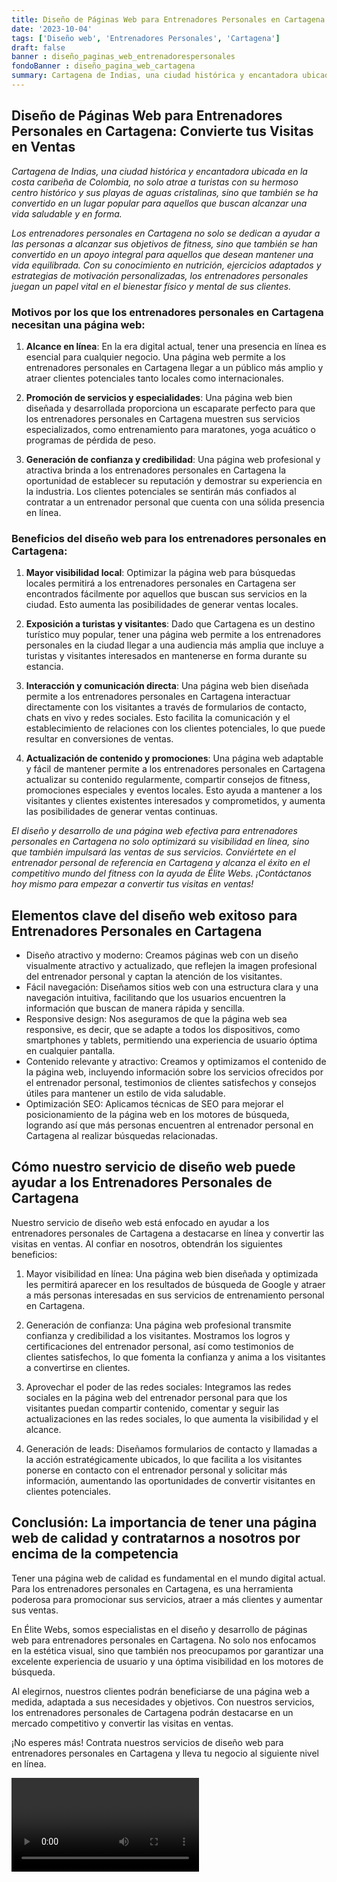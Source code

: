 ```yaml
---
title: Diseño de Páginas Web para Entrenadores Personales en Cartagena
date: '2023-10-04'
tags: ['Diseño web', 'Entrenadores Personales', 'Cartagena']
draft: false
banner : diseño_paginas_web_entrenadorespersonales
fondoBanner : diseño_pagina_web_cartagena
summary: Cartagena de Indias, una ciudad histórica y encantadora ubicada en la costa caribeña de Colombia, no solo atrae a turistas con su hermoso centro histórico y sus playas de aguas cristalinas, sino que también se ha convertido en un lugar popular para aquellos que buscan alcanzar una vida saludable y en forma.
---
```


## **Diseño de Páginas Web para Entrenadores Personales en Cartagena: Convierte tus Visitas en Ventas**

*Cartagena de Indias, una ciudad histórica y encantadora ubicada en la costa caribeña de Colombia, no solo atrae a turistas con su hermoso centro histórico y sus playas de aguas cristalinas, sino que también se ha convertido en un lugar popular para aquellos que buscan alcanzar una vida saludable y en forma.*

*Los entrenadores personales en Cartagena no solo se dedican a ayudar a las personas a alcanzar sus objetivos de fitness, sino que también se han convertido en un apoyo integral para aquellos que desean mantener una vida equilibrada. Con su conocimiento en nutrición, ejercicios adaptados y estrategias de motivación personalizadas, los entrenadores personales juegan un papel vital en el bienestar físico y mental de sus clientes.*

### **Motivos por los que los entrenadores personales en Cartagena necesitan una página web:**

1. **Alcance en línea**: En la era digital actual, tener una presencia en línea es esencial para cualquier negocio. Una página web permite a los entrenadores personales en Cartagena llegar a un público más amplio y atraer clientes potenciales tanto locales como internacionales.

2. **Promoción de servicios y especialidades**: Una página web bien diseñada y desarrollada proporciona un escaparate perfecto para que los entrenadores personales en Cartagena muestren sus servicios especializados, como entrenamiento para maratones, yoga acuático o programas de pérdida de peso.

3. **Generación de confianza y credibilidad**: Una página web profesional y atractiva brinda a los entrenadores personales en Cartagena la oportunidad de establecer su reputación y demostrar su experiencia en la industria. Los clientes potenciales se sentirán más confiados al contratar a un entrenador personal que cuenta con una sólida presencia en línea.

### **Beneficios del diseño web para los entrenadores personales en Cartagena:**

1. **Mayor visibilidad local**: Optimizar la página web para búsquedas locales permitirá a los entrenadores personales en Cartagena ser encontrados fácilmente por aquellos que buscan sus servicios en la ciudad. Esto aumenta las posibilidades de generar ventas locales.

2. **Exposición a turistas y visitantes**: Dado que Cartagena es un destino turístico muy popular, tener una página web permite a los entrenadores personales en la ciudad llegar a una audiencia más amplia que incluye a turistas y visitantes interesados en mantenerse en forma durante su estancia.

3. **Interacción y comunicación directa**: Una página web bien diseñada permite a los entrenadores personales en Cartagena interactuar directamente con los visitantes a través de formularios de contacto, chats en vivo y redes sociales. Esto facilita la comunicación y el establecimiento de relaciones con los clientes potenciales, lo que puede resultar en conversiones de ventas.

4. **Actualización de contenido y promociones**: Una página web adaptable y fácil de mantener permite a los entrenadores personales en Cartagena actualizar su contenido regularmente, compartir consejos de fitness, promociones especiales y eventos locales. Esto ayuda a mantener a los visitantes y clientes existentes interesados y comprometidos, y aumenta las posibilidades de generar ventas continuas.

*El diseño y desarrollo de una página web efectiva para entrenadores personales en Cartagena no solo optimizará su visibilidad en línea, sino que también impulsará las ventas de sus servicios. Conviértete en el entrenador personal de referencia en Cartagena y alcanza el éxito en el competitivo mundo del fitness con la ayuda de Élite Webs. ¡Contáctanos hoy mismo para empezar a convertir tus visitas en ventas!*

<GifSeo />

<Cta />

## Elementos clave del diseño web exitoso para Entrenadores Personales en Cartagena

- Diseño atractivo y moderno: Creamos páginas web con un diseño visualmente atractivo y actualizado, que reflejen la imagen profesional del entrenador personal y captan la atención de los visitantes.
- Fácil navegación: Diseñamos sitios web con una estructura clara y una navegación intuitiva, facilitando que los usuarios encuentren la información que buscan de manera rápida y sencilla.
- Responsive design: Nos aseguramos de que la página web sea responsive, es decir, que se adapte a todos los dispositivos, como smartphones y tablets, permitiendo una experiencia de usuario óptima en cualquier pantalla.
- Contenido relevante y atractivo: Creamos y optimizamos el contenido de la página web, incluyendo información sobre los servicios ofrecidos por el entrenador personal, testimonios de clientes satisfechos y consejos útiles para mantener un estilo de vida saludable.
- Optimización SEO: Aplicamos técnicas de SEO para mejorar el posicionamiento de la página web en los motores de búsqueda, logrando así que más personas encuentren al entrenador personal en Cartagena al realizar búsquedas relacionadas.

## Cómo nuestro servicio de diseño web puede ayudar a los Entrenadores Personales de Cartagena

Nuestro servicio de diseño web está enfocado en ayudar a los entrenadores personales de Cartagena a destacarse en línea y convertir las visitas en ventas. Al confiar en nosotros, obtendrán los siguientes beneficios:

1. Mayor visibilidad en línea: Una página web bien diseñada y optimizada les permitirá aparecer en los resultados de búsqueda de Google y atraer a más personas interesadas en sus servicios de entrenamiento personal en Cartagena.

2. Generación de confianza: Una página web profesional transmite confianza y credibilidad a los visitantes. Mostramos los logros y certificaciones del entrenador personal, así como testimonios de clientes satisfechos, lo que fomenta la confianza y anima a los visitantes a convertirse en clientes.

3. Aprovechar el poder de las redes sociales: Integramos las redes sociales en la página web del entrenador personal para que los visitantes puedan compartir contenido, comentar y seguir las actualizaciones en las redes sociales, lo que aumenta la visibilidad y el alcance.

4. Generación de leads: Diseñamos formularios de contacto y llamadas a la acción estratégicamente ubicados, lo que facilita a los visitantes ponerse en contacto con el entrenador personal y solicitar más información, aumentando las oportunidades de convertir visitantes en clientes potenciales.

## Conclusión: La importancia de tener una página web de calidad y contratarnos a nosotros por encima de la competencia

Tener una página web de calidad es fundamental en el mundo digital actual. Para los entrenadores personales en Cartagena, es una herramienta poderosa para promocionar sus servicios, atraer a más clientes y aumentar sus ventas. 

En Élite Webs, somos especialistas en el diseño y desarrollo de páginas web para entrenadores personales en Cartagena. No solo nos enfocamos en la estética visual, sino que también nos preocupamos por garantizar una excelente experiencia de usuario y una óptima visibilidad en los motores de búsqueda.

Al elegirnos, nuestros clientes podrán beneficiarse de una página web a medida, adaptada a sus necesidades y objetivos. Con nuestros servicios, los entrenadores personales de Cartagena podrán destacarse en un mercado competitivo y convertir las visitas en ventas.

¡No esperes más! Contrata nuestros servicios de diseño web para entrenadores personales en Cartagena y lleva tu negocio al siguiente nivel en línea.

<Video />

<CtaBot job='Entrenadores Personales' city='Cartagena'/>

<Gmaps query='Cartagena+españa+maps' />